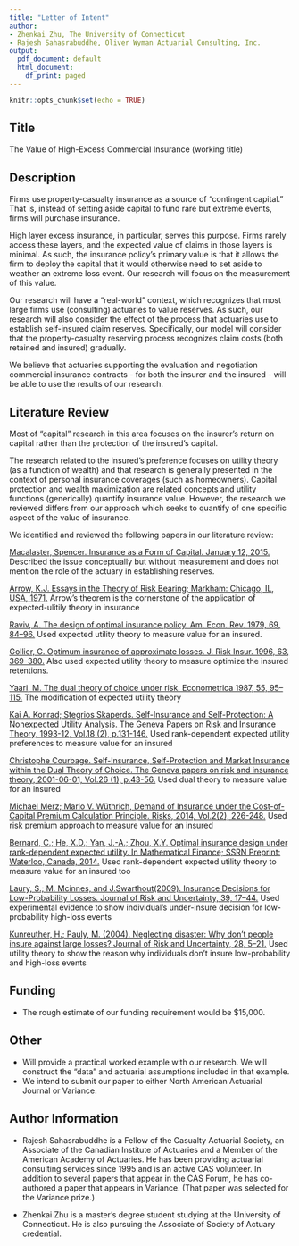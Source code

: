 ```yaml
---
title: "Letter of Intent"
author:
- Zhenkai Zhu, The University of Connecticut
- Rajesh Sahasrabuddhe, Oliver Wyman Actuarial Consulting, Inc.
output:
  pdf_document: default
  html_document:
    df_print: paged
---
```


```r
knitr::opts_chunk$set(echo = TRUE)
```

<!-- Letters should be submitted to Erika Schulty at [eschulty\@soa.org](mailto:eschulty@soa.org){.email} by October 16, 2020 -->

## Title

The Value of High-Excess Commercial Insurance (working title)

## Description

Firms use property-casualty insurance as a source of "contingent capital." That is, instead of setting aside capital to fund rare but extreme events, firms will purchase insurance.

High layer excess insurance, in particular, serves this purpose. Firms rarely access these layers, and the expected value of claims in those layers is minimal. As such, the insurance policy's primary value is that it allows the firm to deploy the capital that it would otherwise need to set aside to weather an extreme loss event. Our research will focus on the measurement of this value.

Our research will have a "real-world" context, which recognizes that most large firms use (consulting) actuaries to value reserves. As such, our research will also consider the effect of the process that actuaries use to establish self-insured claim reserves. Specifically, our model will consider that the property-casualty reserving process recognizes claim costs (both retained and insured) gradually.

We believe that actuaries supporting the evaluation and negotiation commercial insurance contracts - for both the insurer and the insured - will be able to use the results of our research.

## Literature Review

Most of "capital" research in this area focuses on the insurer's return on capital rather than the protection of the insured's capital.

The research related to the insured's preference focuses on utility theory (as a function of wealth) and that research is generally presented in the context of personal insurance coverages (such as homeowners). Capital protection and wealth maximization are related concepts and utility functions (generically) quantify insurance value. However, the research we reviewed differs from our approach which seeks to quantify of one specific aspect of the value of insurance.

We identified and reviewed the following papers in our literature review:

[Macalaster, Spencer. Insurance as a Form of Capital. January 12, 2015.](https://www.insurancejournal.com/magazines/mag-closingquote/2015/01/12/353262.htm) Described the issue conceptually but without measurement and does not mention the role of the actuary in establishing reserves.

[Arrow, K.J. Essays in the Theory of Risk Bearing; Markham: Chicago, IL, USA, 1971.](https://content.ebscohost.com/ContentServer.asp?T=P&P=AN&K=5054063&S=R&D=bth&EbscoContent=dGJyMNXb4kSeqa440dvuOLCmsEieqK5Ss664TbOWxWXS&ContentCustomer=dGJyMPGut1C0rLNRuePfgeyx83vt5OyF39%2Fs) Arrow's theorem is the cornerstone of the application of expected-ulitily theory in insurance

[Raviv, A. The design of optimal insurance policy. Am. Econ. Rev. 1979, 69, 84--96.](https://www.jstor.org/stable/1802499) Used expected utility theory to measure value for an insured.

[Gollier, C. Optimum insurance of approximate losses. J. Risk Insur. 1996, 63, 369--380.](https://www.jstor.org/stable/253617) Also used expected utility theory to measure optimize the insured retentions.

[Yaari, M. The dual theory of choice under risk. Econometrica 1987, 55, 95--115.](https://www.jstor.org/stable/1911158) The modification of expected utility theory

[Kai A. Konrad; Stegrios Skaperds. Self-Insurance and Self-Protection: A Nonexpected Utility Analysis. The Geneva Papers on Risk and Insurance Theory, 1993-12, Vol.18 (2), p.131-146.](https://www.jstor.org/stable/41953283) Used rank-dependent expected utility preferences to measure value for an insured

[Christophe Courbage. Self-Insurance, Self-Protection and Market Insurance within the Dual Theory of Choice. The Geneva papers on risk and insurance theory, 2001-06-01, Vol.26 (1), p.43-56.](https://www.researchgate.net/publication/5221351_Self-Insurance_Self-Protection_and_Market_Insurance_within_the_Dual_Theory_of_Choice_In_The_Geneva_Papers_on_Risk_and_Insurance_Theory_26_1_43-56) Used dual theory to measure value for an insured

[Michael Merz; Mario V. Wüthrich, Demand of Insurance under the Cost-of-Capital Premium Calculation Principle. Risks, 2014, Vol.2(2), 226-248.](https://www.mdpi.com/2227-9091/2/2/226/htm) Used risk premium approach to measure value for an insured

[Bernard, C.; He, X.D.; Yan, J.-A.; Zhou, X.Y. Optimal insurance design under rank-dependent expected utility. In Mathematical Finance; SSRN Preprint: Waterloo, Canada, 2014.](https://www.researchgate.net/publication/228293026_Optimal_Insurance_Design_Under_Rank-Dependent_Expected_Utility) Used rank-dependent expected utility theory to measure value for an insured too

[Laury, S.; M. Mcinnes, and J.Swarthout(2009). Insurance Decisions for Low-Probability Losses. Journal of Risk and Uncertainty, 39, 17--44.](https://www.researchgate.net/publication/225581818_Insurance_Decisions_for_Low_Probability_Losses) Used experimental evidence to show individual's under-insure decision for low-probability high-loss events

[Kunreuther, H.; Pauly, M. (2004). Neglecting disaster: Why don't people insure against large losses? Journal of Risk and Uncertainty, 28, 5--21.](https://www.jstor.org/stable/41761127) Used utility theory to show the reason why individuals don't insure low-probability and high-loss events

## Funding

-   The rough estimate of our funding requirement would be \$15,000.

## Other

-   Will provide a practical worked example with our research. We will construct the "data" and actuarial assumptions included in that example.\
-   We intend to submit our paper to either North American Actuarial Journal or Variance.

## Author Information

-   Rajesh Sahasrabuddhe is a Fellow of the Casualty Actuarial Society, an Associate of the Canadian Institute of Actuaries and a Member of the American Academy of Actuaries. He has been providing actuarial consulting services since 1995 and is an active CAS volunteer. In addition to several papers that appear in the CAS Forum, he has co-authored a paper that appears in Variance. (That paper was selected for the Variance prize.)

-   Zhenkai Zhu is a master's degree student studying at the University of Connecticut. He is also pursuing the Associate of Society of Actuary credential.

<!-- will The ability of the applicant(s) to access any data needed, where the applicant(s) intend to present and publish, and the qualifications (including any actuarial designations and any relevant experience in industry) of the applicant(s) -->

<!-- RS: contact ES -->

<!-- RS: Description -->

<!-- ZZ: literature review -->

<!-- ZZ: Uconn Funding -->
